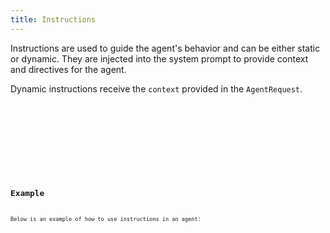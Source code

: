 ```yaml
---
title: Instructions
---
```



Instructions are used to guide the agent's behavior and can be either static or dynamic. They are injected into the system prompt to provide context and directives for the agent.

Dynamic instructions receive the `context` provided in the `AgentRequest`.

<Tabs>
  <TabItem label="TypeScript">
    <Code
      code={extractTypescriptAgentInstructionTypes(["InstructionParam"])}
      lang="typescript"
      title="types.ts"
    />
  </TabItem>
  <TabItem label="Rust">
    <Code
      code={extractRustAgentInstructionTypes(["InstructionParam"])}
      lang="rust"
      title="types.rs"
    />
  </TabItem>
  <TabItem label="Go">
    <Code
      code={extractGoAgentInstructionTypes(["InstructionParam"])}
      lang="go"
      title="types.go"
    />
  </TabItem>
</Tabs>

## Example

Below is an example of how to use instructions in an agent:

<Tabs>
  <TabItem label="TypeScript">
    <Code code={jsInstructionsExample} lang="typescript" title="instructions.ts" />
  </TabItem>
  <TabItem label="Rust">
    <Code code={rustInstructionsExample} lang="rust" title="instructions.rs" />
  </TabItem>
  <TabItem label="Go">
    <Code code={goInstructionsExample} lang="go" title="main.go" />
  </TabItem>
</Tabs>
